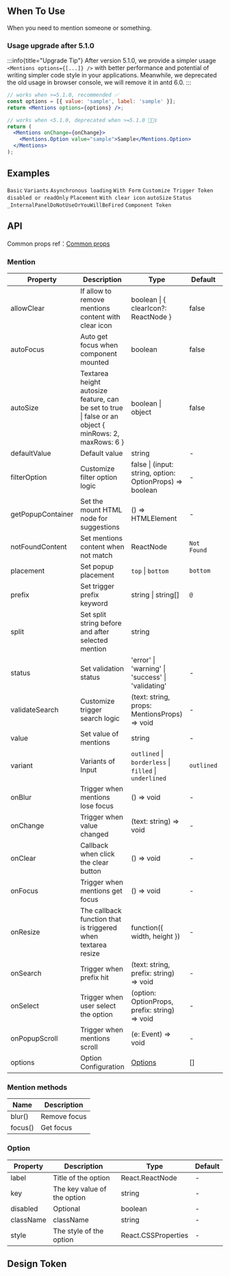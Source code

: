 

<Meta of={MentionsStories} />

        
## When To Use

When you need to mention someone or something.

### Usage upgrade after 5.1.0

:::info{title="Upgrade Tip"}
After version 5.1.0, we provide a simpler usage `<Mentions options={[...]} />` with better performance and potential of writing simpler code style in your applications.
Meanwhile, we deprecated the old usage in browser console, we will remove it in antd 6.0.
:::

```jsx
// works when >=5.1.0, recommended ✅
const options = [{ value: 'sample', label: 'sample' }];
return <Mentions options={options} />;

// works when <5.1.0, deprecated when >=5.1.0 🙅🏻‍♀️
return (
  <Mentions onChange={onChange}>
    <Mentions.Option value="sample">Sample</Mentions.Option>
  </Mentions>
);
```

## Examples

<code src="./demo/basic.tsx">Basic</code>
<code src="./demo/variant.tsx" version="5.13.0">Variants</code>
<code src="./demo/async.tsx">Asynchronous loading</code>
<code src="./demo/form.tsx">With Form</code>
<code src="./demo/prefix.tsx">Customize Trigger Token</code>
<code src="./demo/readonly.tsx">disabled or readOnly</code>
<code src="./demo/placement.tsx">Placement</code>
<code src="./demo/allowClear.tsx">With clear icon</code>
<code src="./demo/autoSize.tsx">autoSize</code>
<code src="./demo/status.tsx">Status</code>
<code src="./demo/render-panel.tsx" debug>_InternalPanelDoNotUseOrYouWillBeFired</code>
<code src="./demo/component-token.tsx" debug>Component Token</code>

## API

Common props ref：[Common props](/docs/react/common-props)

### Mention

| Property | Description | Type | Default | Version |
| --- | --- | --- | --- | --- |
| allowClear | If allow to remove mentions content with clear icon | boolean \| { clearIcon?: ReactNode } | false | 5.13.0 |
| autoFocus | Auto get focus when component mounted | boolean | false |  |
| autoSize | Textarea height autosize feature, can be set to true \| false or an object { minRows: 2, maxRows: 6 } | boolean \| object | false |  |
| defaultValue | Default value | string | - |  |
| filterOption | Customize filter option logic | false \| (input: string, option: OptionProps) => boolean | - |  |
| getPopupContainer | Set the mount HTML node for suggestions | () => HTMLElement | - |  |
| notFoundContent | Set mentions content when not match | ReactNode | `Not Found` |  |
| placement | Set popup placement | `top` \| `bottom` | `bottom` |  |
| prefix | Set trigger prefix keyword | string \| string\[] | `@` |  |
| split | Set split string before and after selected mention | string | ` ` |  |
| status | Set validation status | 'error' \| 'warning' \| 'success' \| 'validating' | - | 4.19.0 |
| validateSearch | Customize trigger search logic | (text: string, props: MentionsProps) => void | - |  |
| value | Set value of mentions | string | - |  |
| variant | Variants of Input | `outlined` \| `borderless` \| `filled` \| `underlined` | `outlined` | 5.13.0 \| `underlined`: 5.24.0 |
| onBlur | Trigger when mentions lose focus | () => void | - |  |
| onChange | Trigger when value changed | (text: string) => void | - |  |
| onClear | Callback when click the clear button | () => void | - | 5.20.0 |
| onFocus | Trigger when mentions get focus | () => void | - |  |
| onResize | The callback function that is triggered when textarea resize | function({ width, height }) | - |  |
| onSearch | Trigger when prefix hit | (text: string, prefix: string) => void | - |  |
| onSelect | Trigger when user select the option | (option: OptionProps, prefix: string) => void | - |  |
| onPopupScroll | Trigger when mentions scroll | (e: Event) => void | - | 5.23.0 |
| options | Option Configuration | [Options](#option) | \[] | 5.1.0 |

### Mention methods

| Name    | Description  |
| ------- | ------------ |
| blur()  | Remove focus |
| focus() | Get focus    |

### Option

| Property | Description | Type | Default |
| --- | --- | --- | --- |
| label | Title of the option | React.ReactNode | - |
| key | The key value of the option | string | - |
| disabled | Optional | boolean | - |
| className | className | string | - |
| style | The style of the option | React.CSSProperties | - |

## Design Token

<ComponentTokenTable component="Mentions"></ComponentTokenTable>

